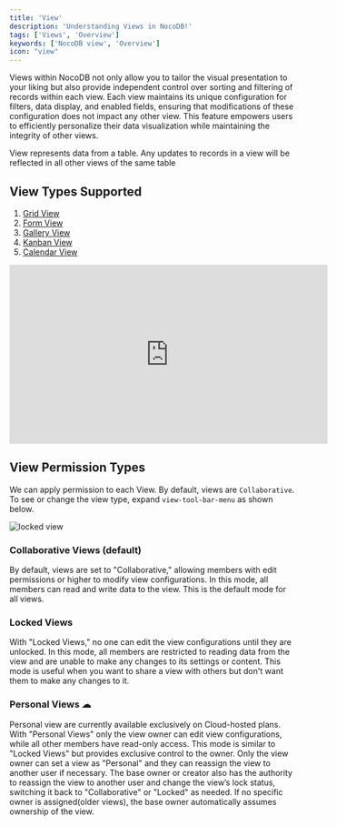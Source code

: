 ```yaml
---
title: 'View'
description: 'Understanding Views in NocoDB!'
tags: ['Views', 'Overview']
keywords: ['NocoDB view', 'Overview']
icon: "view"
---
```


Views within NocoDB not only allow you to tailor the visual presentation to your liking but also provide independent
control over sorting and filtering of records within each view. Each view maintains its unique configuration for
filters, data display, and enabled fields, ensuring that modifications of these configuration does not impact any other view. 
This feature empowers users to efficiently personalize their data visualization while
maintaining the integrity of other views.

<Callout type="info">View represents data from a table. Any updates to records in a view will be reflected in all other views of the same table</Callout>

## View Types Supported

1. [Grid View](/docs/product-docs/views/view-types/grid)
2. [Form View](/docs/product-docs/views/view-types/form)
3. [Gallery View](/docs/product-docs/views/view-types/gallery)
4. [Kanban View](/docs/product-docs/views/view-types/kanban)
5. [Calendar View](/docs/product-docs/views/view-types/calendar)

<center>
    <iframe width="560" height="315" src="https://www.youtube.com/embed/gVk5ZwMwANU?si=JcUazOp0SFWyJ6a-&start=24" frameBorder="0" allow="accelerometer; autoplay; clipboard-write; encrypted-media; gyroscope; picture-in-picture" allowFullScreen></iframe>
</center>

## View Permission Types

We can apply permission to each View. By default, views are `Collaborative`. To see or change the view type, expand `view-tool-bar-menu` as shown below.

![locked view](/img/v2/views/locked-view.png)

### Collaborative Views (default)
By default, views are set to "Collaborative," allowing members with edit permissions or higher to modify view configurations. In this mode, all members can read and write data to the view. This is the default mode for all views.

### Locked Views
With "Locked Views," no one can edit the view configurations until they are unlocked. In this mode, all members are restricted to reading data from the view and are unable to make any changes to its settings or content. This mode is useful when you want to share a view with others but don't want them to make any changes to it.

### Personal Views ☁


<Callout type="note">
    Personal view are currently available exclusively on Cloud-hosted plans.
</Callout>
With "Personal Views" only the view owner can edit view configurations, while all other members have read-only access. This mode is similar to "Locked Views" but provides exclusive control to the owner. Only the view owner can set a view as "Personal" and they can reassign the view to another user if necessary. The base owner or creator also has the authority to reassign the view to another user and change the view’s lock status, switching it back to "Collaborative" or "Locked" as needed. If no specific owner is assigned(older views), the base owner automatically assumes ownership of the view. 
